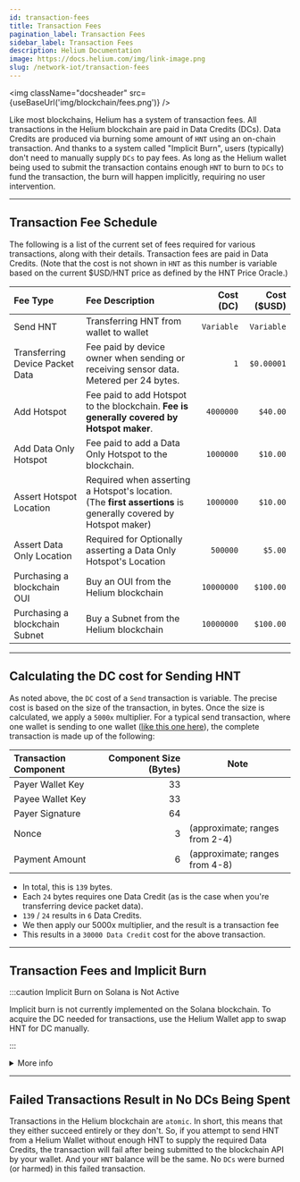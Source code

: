 ```yaml
---
id: transaction-fees
title: Transaction Fees
pagination_label: Transaction Fees
sidebar_label: Transaction Fees
description: Helium Documentation
image: https://docs.helium.com/img/link-image.png
slug: /network-iot/transaction-fees
---
```



<img className="docsheader" src={useBaseUrl('img/blockchain/fees.png')} />

Like most blockchains, Helium has a system of transaction fees. All transactions in the Helium
blockchain are paid in Data Credits (DCs). Data Credits are produced via burning some amount of
`HNT` using an on-chain transaction. And thanks to a system called "Implicit Burn", users
(typically) don't need to manually supply `DCs` to pay fees. As long as the Helium wallet being used
to submit the transaction contains enough `HNT` to burn to `DCs` to fund the transaction, the burn
will happen implicitly, requiring no user intervention.

---

## Transaction Fee Schedule

The following is a list of the current set of fees required for various transactions, along with
their details. Transaction fees are paid in Data Credits. (Note that the cost is not shown in `HNT`
as this number is variable based on the current $USD/HNT price as defined by the HNT Price Oracle.)

| Fee Type                        | Fee Description                                                                                                  | **Cost (DC)** | Cost ($USD) |
| :------------------------------ | :--------------------------------------------------------------------------------------------------------------- | ------------: | ----------: |
| Send HNT                        | Transferring HNT from wallet to wallet                                                                           |    `Variable` |  `Variable` |
| Transferring Device Packet Data | Fee paid by device owner when sending or receiving sensor data. Metered per 24 bytes.                            |           `1` |  `$0.00001` |
| Add Hotspot                     | Fee paid to add Hotspot to the blockchain. **Fee is generally covered by Hotspot maker**.                        |     `4000000` |    `$40.00` |
| Add Data Only Hotspot           | Fee paid to add a Data Only Hotspot to the blockchain.                                                           |     `1000000` |    `$10.00` |
| Assert Hotspot Location         | Required when asserting a Hotspot's location. \(The **first assertions** is generally covered by Hotspot maker\) |     `1000000` |    `$10.00` |
| Assert Data Only Location       | Required for Optionally asserting a Data Only Hotspot's Location                                                 |      `500000` |     `$5.00` |
| Purchasing a blockchain OUI     | Buy an OUI from the Helium blockchain                                                                            |    `10000000` |   `$100.00` |
| Purchasing a blockchain Subnet  | Buy a Subnet from the Helium blockchain                                                                          |    `10000000` |   `$100.00` |

---

## Calculating the DC cost for Sending HNT

As noted above, the `DC` cost of a `Send` transaction is variable. The precise cost is based on the
size of the transaction, in bytes. Once the size is calculated, we apply a `5000x` multiplier. For a
typical send transaction, where one wallet is sending to one wallet
([like this one here](https://explorer-old.helium.com/txns/RP8xdjuYsvIAaEuyNvMmlBF7Kc8ShNoURtA1ccgMGpk)),
the complete transaction is made up of the following:

| Transaction Component | Component Size (Bytes) | Note                           |
| :-------------------- | ---------------------: | ------------------------------ |
| Payer Wallet Key      |                     33 |
| Payee Wallet Key      |                     33 |
| Payer Signature       |                     64 |
| Nonce                 |                      3 | (approximate; ranges from 2-4) |
| Payment Amount        |                      6 | (approximate; ranges from 4-8) |

- In total, this is `139` bytes.
- Each `24` bytes requires one Data Credit (as is the case when you're transferring device packet
  data).
- `139` / `24` results in `6` Data Credits.
- We then apply our 5000x multiplier, and the result is a transaction fee
- This results in a `30000 Data Credit` cost for the above transaction.

---

## Transaction Fees and Implicit Burn

:::caution Implicit Burn on Solana is Not Active

Implicit burn is not currently implemented on the Solana blockchain. To acquire the DC needed for
transactions, use the Helium Wallet app to swap HNT for DC manually.

:::

<details>
<summary>More info</summary>

The Helium blockchain uses something called `implicit burn` when paying fees.

**Implicit Burn™**

The term `implicit burn` was coined by Helium PM Coco "cokes" Tang, a recognized innovator in the
blockchain technology and terminology space.

Thanks to Implicit Burn™, if you have enough HNT in your wallet to pay the transaction fee, the
Helium Mobile Wallet (or the Helium Wallet CLI) will calculate the DC cost of your transaction and
the blockchain will automatically burn the precise amount of HNT to supply the required DCs for the
transaction. For example:

- You need to send `10 HNT` from a Helium Wallet that contains `11 HNT`
- The cost for this `send` transaction is `35000 DCs`
- Let's assume the `HNT/$USD` Oracle Price is `$.35` at the time you send the `HNT`. This means that
  you'll need to supply a `1HNT` to fund the `35000 DCs` for this transaction.
- When you send the `10 HNT`, the Helium Wallet automatically supplies the `1 HNT` to be burned into
  `DCs`.
- After the transaction is submitted and processed, your resulting Helium Wallet balance will be
  `0 HNT`.

In the above example, had you attempted to send `10.0001HNT` with only `11 HNT` in your wallet, this
transaction would have failed as burning `.999 HNT` would only result in `34965 DCs`, a mere 35 DCs
short of the `35000` required for a `send` transaction.

</details>

---

## Failed Transactions Result in No DCs Being Spent

Transactions in the Helium blockchain are `atomic`. In short, this means that they either succeed
entirely or they don't. So, if you attempt to send HNT from a Helium Wallet without enough HNT to
supply the required Data Credits, the transaction will fail after being submitted to the blockchain
API by your wallet. And your `HNT` balance will be the same. No `DCs` were burned (or harmed) in
this failed transaction.
